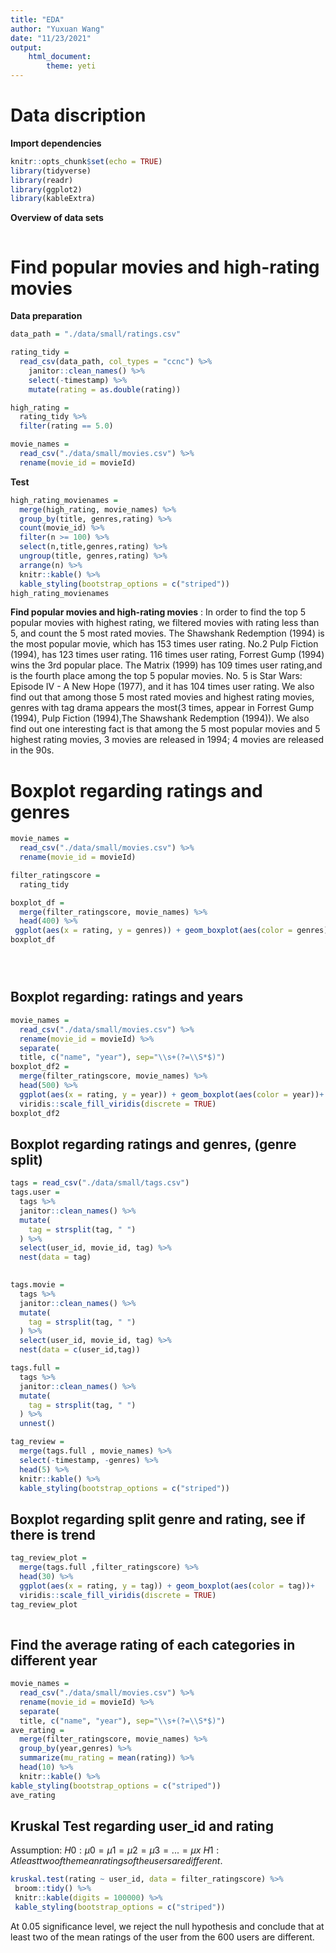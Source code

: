 ```yaml
---
title: "EDA"
author: "Yuxuan Wang"
date: "11/23/2021"
output: 
    html_document:
        theme: yeti
---
```

# Data discription 

**Import dependencies**
```r
knitr::opts_chunk$set(echo = TRUE)
library(tidyverse)
library(readr)
library(ggplot2)
library(kableExtra)
```

**Overview of data sets**
```r





```









# Find popular movies and high-rating movies

**Data preparation**
```r
data_path = "./data/small/ratings.csv"

rating_tidy = 
  read_csv(data_path, col_types = "ccnc") %>% 
    janitor::clean_names() %>% 
    select(-timestamp) %>% 
    mutate(rating = as.double(rating))  

high_rating = 
  rating_tidy %>% 
  filter(rating == 5.0) 

movie_names = 
  read_csv("./data/small/movies.csv") %>% 
  rename(movie_id = movieId)
```


**Test**
```r
high_rating_movienames = 
  merge(high_rating, movie_names) %>% 
  group_by(title, genres,rating) %>% 
  count(movie_id) %>% 
  filter(n >= 100) %>% 
  select(n,title,genres,rating) %>% 
  ungroup(title, genres,rating) %>% 
  arrange(n) %>% 
  knitr::kable() %>% 
  kable_styling(bootstrap_options = c("striped"))
high_rating_movienames 
```
**Find popular movies and high-rating movies** : In order to find the top 5 popular movies with highest rating, we filtered movies with rating less than 5, and count the 5 most rated movies. The Shawshank Redemption (1994) is the most popular movie, which has 153 times user rating. No.2 Pulp Fiction (1994),  has 123 times user rating. 116 times user rating, Forrest Gump (1994) wins the 3rd popular place. The Matrix (1999) has 109 times user rating,and is the fourth place among the top 5 popular movies. No. 5 is Star Wars: Episode IV - A New Hope (1977), and it has 104 times user rating. We also find out that among those 5 most rated movies and highest rating movies, genres with tag drama appears the most(3 times, appear in Forrest Gump (1994), Pulp Fiction (1994),The Shawshank Redemption (1994)). We also find out one interesting fact is that among the 5 most popular movies and 5 highest rating movies, 3 movies are released in 1994; 4 movies are released in the 90s.


# Boxplot regarding ratings and genres
```r
movie_names = 
  read_csv("./data/small/movies.csv") %>% 
  rename(movie_id = movieId)

filter_ratingscore = 
  rating_tidy  

boxplot_df = 
  merge(filter_ratingscore, movie_names) %>%
  head(400) %>%
 ggplot(aes(x = rating, y = genres)) + geom_boxplot(aes(color = genres))
boxplot_df 





```





## Boxplot regarding: ratings and years

```r
movie_names = 
  read_csv("./data/small/movies.csv") %>% 
  rename(movie_id = movieId) %>% 
  separate(
  title, c("name", "year"), sep="\\s+(?=\\S*$)") 
boxplot_df2 = 
  merge(filter_ratingscore, movie_names) %>%
  head(500) %>%
  ggplot(aes(x = rating, y = year)) + geom_boxplot(aes(color = year))+
  viridis::scale_fill_viridis(discrete = TRUE)
boxplot_df2 
```



## Boxplot regarding ratings and genres, (genre split)
```r
tags = read_csv("./data/small/tags.csv")
tags.user = 
  tags %>%
  janitor::clean_names() %>%
  mutate(
    tag = strsplit(tag, " ")
  ) %>%
  select(user_id, movie_id, tag) %>%
  nest(data = tag) 
  

tags.movie = 
  tags %>%
  janitor::clean_names() %>%
  mutate(
    tag = strsplit(tag, " ")
  ) %>%
  select(user_id, movie_id, tag) %>%
  nest(data = c(user_id,tag))

tags.full = 
  tags %>%
  janitor::clean_names() %>%
  mutate(
    tag = strsplit(tag, " ")
  ) %>%
  unnest() 

tag_review = 
  merge(tags.full , movie_names) %>% 
  select(-timestamp, -genres) %>% 
  head(5) %>% 
  knitr::kable() %>% 
  kable_styling(bootstrap_options = c("striped"))


```


## Boxplot regarding split genre and rating, see if there is trend
```r
tag_review_plot =
  merge(tags.full ,filter_ratingscore) %>% 
  head(30) %>%
  ggplot(aes(x = rating, y = tag)) + geom_boxplot(aes(color = tag))+
  viridis::scale_fill_viridis(discrete = TRUE)
tag_review_plot
  
```









## Find  the average rating of each categories in different year
```r
movie_names = 
  read_csv("./data/small/movies.csv") %>% 
  rename(movie_id = movieId) %>% 
  separate(
  title, c("name", "year"), sep="\\s+(?=\\S*$)") 
ave_rating = 
  merge(filter_ratingscore, movie_names) %>% 
  group_by(year,genres) %>%
  summarize(mu_rating = mean(rating)) %>% 
  head(10) %>% 
  knitr::kable() %>%
kable_styling(bootstrap_options = c("striped"))
ave_rating
```


## Kruskal Test regarding user_id and rating

Assumption:
$H0:\mu0=\mu1=\mu2=\mu3=...=\mu x$
$H1: At least two of the mean ratings of the users are different.$

```r
kruskal.test(rating ~ user_id, data = filter_ratingscore) %>% 
 broom::tidy() %>% 
 knitr::kable(digits = 100000) %>% 
 kable_styling(bootstrap_options = c("striped"))
```
At 0.05 significance level, we reject the null hypothesis and conclude that at least two of 
the mean ratings of the user from the 600 users are different.





